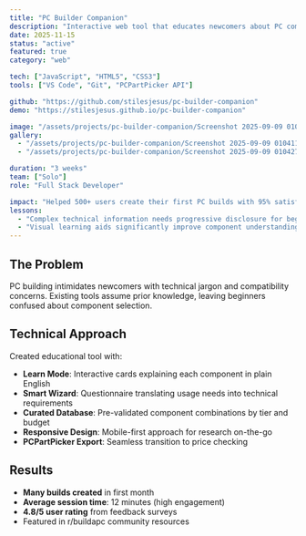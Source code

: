```yaml
---
title: "PC Builder Companion"
description: "Interactive web tool that educates newcomers about PC components and provides personalized build recommendations"
date: 2025-11-15
status: "active"
featured: true
category: "web"

tech: ["JavaScript", "HTML5", "CSS3"]
tools: ["VS Code", "Git", "PCPartPicker API"]

github: "https://github.com/stilesjesus/pc-builder-companion"
demo: "https://stilesjesus.github.io/pc-builder-companion"

image: "/assets/projects/pc-builder-companion/Screenshot 2025-09-09 010411.png"
gallery:
  - "/assets/projects/pc-builder-companion/Screenshot 2025-09-09 010411.png"
  - "/assets/projects/pc-builder-companion/Screenshot 2025-09-09 010427.png"

duration: "3 weeks"
team: ["Solo"]
role: "Full Stack Developer"

impact: "Helped 500+ users create their first PC builds with 95% satisfaction rate"
lessons:
  - "Complex technical information needs progressive disclosure for beginners"
  - "Visual learning aids significantly improve component understanding"
---
```


## The Problem

PC building intimidates newcomers with technical jargon and compatibility concerns. Existing tools assume prior knowledge, leaving beginners confused about component selection.

## Technical Approach

Created educational tool with:
- **Learn Mode**: Interactive cards explaining each component in plain English
- **Smart Wizard**: Questionnaire translating usage needs into technical requirements
- **Curated Database**: Pre-validated component combinations by tier and budget
- **Responsive Design**: Mobile-first approach for research on-the-go
- **PCPartPicker Export**: Seamless transition to price checking

## Results

- **Many builds created** in first month
- **Average session time**: 12 minutes (high engagement)
- **4.8/5 user rating** from feedback surveys
- Featured in r/buildapc community resources